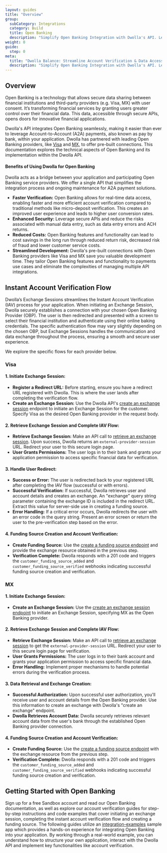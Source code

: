 ```yaml
---
layout: guides
title: "Overview"
group:
  subCategory: Integrations
  category: Build
  title: Open Banking
  description: "Simplify Open Banking Integration with Dwolla's API. Leverage a single API to connect to various Open Banking providers and streamline account linking, verification, and data retrieval for your application."
weight: 0
guide:
  step: 0
meta:
  title: "Dwolla Balance: Streamline Account Verification & Data Access | Dwolla API Documentation"
  description: "Simplify Open Banking Integration with Dwolla's API. Leverage a single API to connect to various Open Banking providers and streamline account linking, verification, and data retrieval for your application."
---
```


## Overview

Open Banking is a technology that allows secure data sharing between financial institutions and third-party providers (e.g. Visa, MX) with user consent. It’s transforming financial services by granting users greater control over their financial data. This data, accessible through secure APIs, opens doors for innovative financial applications.

Dwolla's API integrates Open Banking seamlessly, making it easier than ever to leverage Account-to-Account (A2A) payments, also known as pay by bank, within your application. Dwolla has partnered with leading Open Banking providers, like [Visa](https://docs.us.tink.com/) and [MX](https://docs.mx.com/), to offer pre-built connections. This documentation explores the technical aspects of Open Banking and its implementation within the Dwolla API.

#### Benefits of Using Dwolla for Open Banking

Dwolla acts as a bridge between your application and participating Open Banking service providers. We offer a single API that simplifies the integration process and ongoing maintenance for A2A payment solutions.

- **Faster Verification:** Open Banking allows for real-time data access, enabling faster and more efficient account verification compared to traditional methods like micro-deposit verification. This creates an improved user experience and leads to higher user conversion rates.
- **Enhanced Security:** Leverage secure APIs and reduce the risks associated with manual data entry, such as data entry errors and ACH returns.
- **Reduced Costs:** Open Banking features and functionality can lead to cost savings in the long run through reduced return risk, decreased risk of fraud and lower customer service costs.
- **Streamlined Development:** Dwolla's pre-built connections with Open Banking providers like Visa and MX save you valuable development time. They tailor Open Banking features and functionality to payments use cases and eliminate the complexities of managing multiple API integrations.

## Instant Account Verification Flow

Dwolla’s Exchange Sessions streamlines the Instant Account Verification (IAV) process for your application. When initiating an Exchange Session, Dwolla securely establishes a connection with your chosen Open Banking Provider (OBP). The user is then redirected and presented with a screen to select their financial institution and authenticate using their online baking credentials. The specific authentication flow may vary slightly depending on the chosen OBP, but Exchange Sessions handles the communication and data exchange throughout the process, ensuring a smooth and secure user experience.

We explore the specific flows for each provider below.

### Visa

#### 1. Initiate Exchange Session:

- **Register a Redirect URL:** Before starting, ensure you have a redirect URL registered with Dwolla. This is where the user lands after completing the verification flow.
- **Create an Exchange Session:** Use the Dwolla API's [create an exchange session](/docs/balance/api-reference/open-banking/create-exchange-session-for-a-customer) endpoint to initiate an Exchange Session for the customer. Specify Visa as the desired Open Banking provider in the request body.

#### 2. Retrieve Exchange Session and Complete IAV Flow:

- **Retrieve Exchange Session:** Make an API call to [retrieve an exchange session](/docs/balance/api-reference/open-banking/retrieve-an-exchange-session). Upon success, Dwolla returns an `external-provider-session` URL. Redirect your user to this secure login page.
- **User Grants Permissions:** The user logs in to their bank and grants your application permission to access specific financial data for verification.

#### 3. Handle User Redirect:

- **Success or Error:** The user is redirected back to your registered URL after completing the IAV flow (successful or with errors).
- **Successful Verification:** If successful, Dwolla retrieves user and account details and creates an exchange. An "exchange" query string parameter containing the exchange ID is included in the redirect URL. Extract this value for server-side use in creating a funding source.
- **Error Handling:** If a critical error occurs, Dwolla redirects the user with an error code in the query string. Present an error screen or return the user to the pre-verification step based on the error.

#### 4. Funding Source Creation and Account Verification:

- **Create Funding Source:** Use the [create a funding source endpoint](/docs/balance/api-reference/funding-sources/create-funding-source-for-customer) and provide the exchange resource obtained in the previous step.
- **Verification Complete:** Dwolla responds with a 201 code and triggers the `customer_funding_source_added` and `customer_funding_source_verified` webhooks indicating successful funding source creation and verification.

### MX

#### 1. Initiate Exchange Session:

- **Create an Exchange Session:** Use the [create an exchange session endpoint](/docs/balance/api-reference/open-banking/create-exchange-session-for-a-customer) to initiate an Exchange Session, specifying MX as the Open Banking provider.

#### 2. Retrieve Exchange Session and Complete IAV Flow:

- **Retrieve Exchange Session:** Make an API call to [retrieve an exchange session](/docs/balance/api-reference/open-banking/retrieve-an-exchange-session) to get the `external-provider-session` URL. Redirect your user to this secure login page for verification.
- **User Grants Permissions:** The user logs in to their bank account and grants your application permission to access specific financial data.
- **Error Handling:** Implement proper mechanisms to handle potential errors during the verification process.

#### 3. Data Retrieval and Exchange Creation:

- **Successful Authorization:** Upon successful user authorization, you'll receive user and account details from the Open Banking provider. Use this information to create an exchange with Dwolla's "create an exchange" endpoint.
- **Dwolla Retrieves Account Data:** Dwolla securely retrieves relevant account data from the user's bank through the established Open Banking provider connection.

#### 4. Funding Source Creation and Account Verification:

- **Create Funding Source:** Use the [create a funding source endpoint](/docs/balance/api-reference/funding-sources/create-funding-source-for-customer) with the exchange resource from the previous step.
- **Verification Complete:** Dwolla responds with a 201 code and triggers the `customer_funding_source_added` and `customer_funding_source_verified` webhooks indicating successful funding source creation and verification.

## Getting Started with Open Banking

Sign up for a free Sandbox account and read our Open Banking documentation, as well as explore our account verification guides for step-by-step instructions and code examples that cover initiating an exchange session, completing the instant account verification flow and creating a funding source. The following guides utilize an [integration-examples](https://github.com/Dwolla/integration-examples) sample app which provides a hands-on experience for integrating Open Banking into your application. By working through a real-world example, you can understand how to structure your own application, interact with the Dwolla API and implement key functionalities like account verification.
